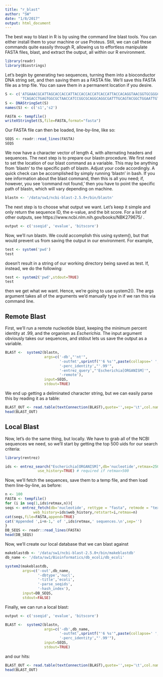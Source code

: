 ```yaml
---
title: "r_blast"
author: "SW"
date: "1/8/2017"
output: html_document
---
```


The best way to blast in R is by using the command line blast tools. You can either install them to your machine or use Proteus. Still, we can call these commands quite eassily through R, allowing us to effortless manipulate FASTA files, blast, and extract the output, all within our R environment.

```r
library(readr)
library(Biostrings)
```

Let's begin by generating two sequences, turning them into a bioconductor DNA string set, and then saving them as a FASTA file. We'll save this FASTA file as a tmp file. You can save them in a permanent location if you desire.

```r
S <- c('ATGAAACGCATTAGCACCACCATTACCACCACCATCACCATTACCACAGGTAACGGTGCGGGCTGA',
       'TCAGACCTGAGTGGCGCTAACCATCCGGCGCAGGCAGGCGATTTGCAGTACGGCTGGAATTGTCAC')
S <- DNAStringSet(S)
names(S) <- c('s1','s2')

FASTA <- tempfile()
writeXStringSet(S,file=FASTA,format="fasta")
```

Our FASTA file can then be loaded, line-by-line, like so:

```r
SEQS <- readr::read_lines(FASTA)
SEQS
```

We now have a character vector of length 4, with alternating headers and sequences. The next step is to prepare our blastn procedure. We first need to set the location of our blast command as a variable. This may be anything from 'blastn' to the specific path of blastn. Adjust your code accordingly. A quick check can be accomplished by simply running 'blastn' in bash. If you see information about the blast command, then this is all you need; if, however, you see 'command not found,' then you have to point the specific path of blastn, which will vary depending on machine.

```r
blastn <- '/data/sw1/ncbi-blast-2.5.0+/bin/blastn'
```

The next step is to choose what output we want. Let's keep it simple and only return the sequence ID, the e-value, and the bit score. For a list of other outputs, see https://www.ncbi.nlm.nih.gov/books/NBK279675/ .

```r
output <- c('sseqid', 'evalue', 'bitscore')
```

Now, we'll run blastn. We could accomplish this using system(), but that would prevent us from saving the output in our environment. For example, 

```r
test <- system('pwd')
test
```

doesn't result in a string of our working directory being saved as test. If, instead, we do the following:

```r
test <- system2('pwd',stdout=TRUE)
test
```

then we get what we want. Hence, we're going to use system2(). The args argument takes all of the arguments we'd manually type in if we ran this via command line. 

## Remote Blast

First, we'll run a remote nucleotide blast, keeping the minimum percent identity at .99, and the organism as *Escherichia*. The input argument obviously takes our sequences, and stdout lets us save the output as a variable.

```r
BLAST <-  system2(blastn,
                  args=c('-db',"'nt'",
                         '-outfmt',sprintf("'6 %s'",paste(collapse=' ',output)),
                         '-perc_identity',"'.99'",
                         '-entrez_query',"'Escherichia[ORGANISM]'",
                         '-remote'),
                  input=SEQS,
                  stdout=TRUE)
```

We end up getting a deliminated character string, but we can easily parse this by reading it as a table:

```r
BLAST_OUT <- read.table(textConnection(BLAST),quote='',sep='\t',col.names=output)
head(BLAST_OUT)
```

## Local Blast

Now, let's do the same thing, but locally. We have to grab all of the NCBI sequences we need, so we'll start by getting the top 500 uids for our search criteria:

```r
library(rentrez)

ids <- entrez_search("Escherichia[ORGANISM]",db='nucleotide',retmax=2500,sort='relevance',
               use_history=TRUE) # required if retmax>500
```

Now, we'll fetch the sequences, save them to a temp file, and then load them line-by-line, as before:

```r
n <- 100
FASTA <- tempfile()
for (i in seq(1,ids$retmax,n)){
seqs <- entrez_fetch(db='nucleotide', rettype = "fasta", retmode = "text", 
             web_history=ids$web_history,retstart=i,retmax=n)
cat(seqs,file=FASTA,append=TRUE)
cat('Appended ',i+n-1,' of ',ids$retmax,' sequences.\n',sep='')
}
DB_SEQS <- readr::read_lines(FASTA)
head(DB_SEQS)
```

Now, we'll create our local database that we can blast against


```r
makeblastdb <- '/data/sw1/ncbi-blast-2.5.0+/bin/makeblastdb'
db_name <- '/data/sw1/Bioinformatics/db_ecoli/db_ecoli'

system2(makeblastdb,
        args=c('-out',db_name,
               '-dbtype','nucl',
               '-title','ecoli',
               '-parse_seqids',
               '-hash_index'),
        input=DB_SEQS,
        stdout=FALSE)
```

Finally, we can run a local blast:

```r
output <- c('sseqid', 'evalue', 'bitscore')

BLAST <-  system2(blastn,
                  args=c('-db',db_name,
                         '-outfmt',sprintf("'6 %s'",paste(collapse=' ',output)),
                         '-perc_identity',"'.99'"),
                  input=SEQS,
                  stdout=TRUE)
```

and our hits:

```r
BLAST_OUT <- read.table(textConnection(BLAST),quote='',sep='\t',col.names=output)
head(BLAST_OUT)
```